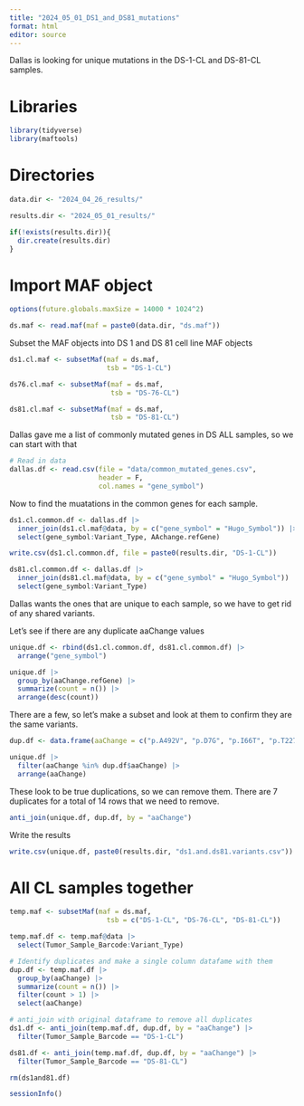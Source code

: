 ---
title: "2024_05_01_DS1_and_DS81_mutations"
format: html
editor: source
---

Dallas is looking for unique mutations in the DS-1-CL and DS-81-CL samples.

# Libraries

```{r}
library(tidyverse)
library(maftools)
```

# Directories

```{r}
data.dir <- "2024_04_26_results/"

results.dir <- "2024_05_01_results/"

if(!exists(results.dir)){
  dir.create(results.dir)
}
```

# Import MAF object

```{r}
options(future.globals.maxSize = 14000 * 1024^2) 

ds.maf <- read.maf(maf = paste0(data.dir, "ds.maf"))
```

Subset the MAF objects into DS 1 and DS 81 cell line MAF objects

```{r}
ds1.cl.maf <- subsetMaf(maf = ds.maf,
                        tsb = "DS-1-CL")

ds76.cl.maf <- subsetMaf(maf = ds.maf,
                         tsb = "DS-76-CL")

ds81.cl.maf <- subsetMaf(maf = ds.maf,
                         tsb = "DS-81-CL")
```

Dallas gave me a list of commonly mutated genes in DS ALL samples, so we can start with that

```{r}
# Read in data
dallas.df <- read.csv(file = "data/common_mutated_genes.csv",
                      header = F,
                      col.names = "gene_symbol")
```

Now to find the muatations in the common genes for each sample.

```{r}
ds1.cl.common.df <- dallas.df |> 
  inner_join(ds1.cl.maf@data, by = c("gene_symbol" = "Hugo_Symbol")) |> 
  select(gene_symbol:Variant_Type, AAchange.refGene)

write.csv(ds1.cl.common.df, file = paste0(results.dir, "DS-1-CL"))
```

```{r}
ds81.cl.common.df <- dallas.df |> 
  inner_join(ds81.cl.maf@data, by = c("gene_symbol" = "Hugo_Symbol")) |> 
  select(gene_symbol:Variant_Type)
```

Dallas wants the ones that are unique to each sample, so we have to get rid of any shared variants. 

Let's see if there are any duplicate aaChange values

```{r}
unique.df <- rbind(ds1.cl.common.df, ds81.cl.common.df) |> 
  arrange("gene_symbol")

unique.df |> 
  group_by(aaChange.refGene) |> 
  summarize(count = n()) |> 
  arrange(desc(count))
```
There are a few, so let's make a subset and look at them to confirm they are the same variants.

```{r}
dup.df <- data.frame(aaChange = c("p.A492V", "p.D7G", "p.I66T", "p.T227M", "p.T244I", "p.T264I", "p.V138I"))

unique.df |> 
  filter(aaChange %in% dup.df$aaChange) |> 
  arrange(aaChange)
```
These look to be true duplications, so we can remove them. There are 7 duplicates for a total of 14 rows that we need to remove.

```{r}
anti_join(unique.df, dup.df, by = "aaChange")
```
Write the results

```{r}
write.csv(unique.df, paste0(results.dir, "ds1.and.ds81.variants.csv"))
```











# All CL samples together



```{r}
temp.maf <- subsetMaf(maf = ds.maf,
                        tsb = c("DS-1-CL", "DS-76-CL", "DS-81-CL"))

temp.maf.df <- temp.maf@data |> 
  select(Tumor_Sample_Barcode:Variant_Type)
```

```{r}
# Identify duplicates and make a single column datafame with them
dup.df <- temp.maf.df |> 
  group_by(aaChange) |> 
  summarize(count = n()) |> 
  filter(count > 1) |> 
  select(aaChange)

# anti_join with original dataframe to remove all duplicates
ds1.df <- anti_join(temp.maf.df, dup.df, by = "aaChange") |> 
  filter(Tumor_Sample_Barcode == "DS-1-CL")

ds81.df <- anti_join(temp.maf.df, dup.df, by = "aaChange") |> 
  filter(Tumor_Sample_Barcode == "DS-81-CL")

rm(ds1and81.df)
```






```{r}
sessionInfo()
```

